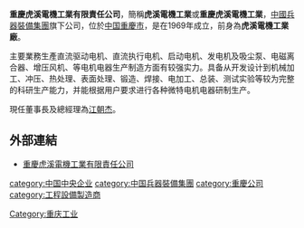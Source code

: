 '''重慶虎溪電機工業有限責任公司'''，簡稱'''虎溪電機工業'''或'''重慶虎溪電機工業'''，[[中國兵器裝備集團|中國兵器裝備集團]]旗下公司，位於[[中国|中国]][[重慶市|重慶市]]，是在1969年成立，前身為'''虎溪電機工業廠'''。

主要業務生產直流驱动电机、直流执行电机、启动电机、发电机及吸尘泵、电磁离合器、增压风机、等电机电器生产制造方面有较强实力。具备从开发设计到机械加工、冲压、热处理、表面处理、锻造、焊接、电加工、总装、测试实验等较为完整的科研生产能力，并能根据用户要求进行各种微特电机电器研制生产。

現任董事長及總經理為[[江朝杰|江朝杰]]。

==外部連結==
*[http://www.cqhxdj.com.cn 重慶虎溪電機工業有限責任公司] {{Wayback|url=http://www.cqhxdj.com.cn/ |date=20210126153600 }}
 
[[category:中国中央企业|category:中国中央企业]]
[[category:中国兵器裝備集團|category:中国兵器裝備集團]]
[[category:重慶公司|category:重慶公司]]
[[category:工程設備製造商|category:工程設備製造商]]
[[Category:重庆工业|Category:重庆工业]]